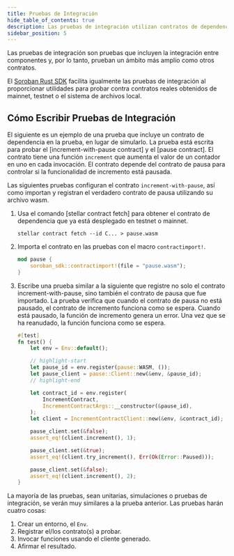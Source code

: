 ```yaml
---
title: Pruebas de Integración
hide_table_of_contents: true
description: Las pruebas de integración utilizan contratos de dependencia en lugar de simulaciones.
sidebar_position: 5
---
```


Las pruebas de integración son pruebas que incluyen la integración entre componentes y, por lo tanto, prueban un ámbito más amplio como otros contratos.

El [Soroban Rust SDK] facilita igualmente las pruebas de integración al proporcionar utilidades para probar contra contratos reales obtenidos de mainnet, testnet o el sistema de archivos local.

## Cómo Escribir Pruebas de Integración

El siguiente es un ejemplo de una prueba que incluye un contrato de dependencia en la prueba, en lugar de simularlo. La prueba está escrita para probar el [increment-with-pause contract] y el [pause contract]. El contrato tiene una función `increment` que aumenta el valor de un contador en uno en cada invocación. El contrato depende del contrato de pausa para controlar si la funcionalidad de incremento está pausada.

Las siguientes pruebas configuran el contrato `increment-with-pause`, así como importan y registran el verdadero contrato de pausa utilizando su archivo wasm.

1. Usa el comando [stellar contract fetch] para obtener el contrato de dependencia que ya está desplegado en testnet o mainnet.

   ```shell
   stellar contract fetch --id C... > pause.wasm
   ```

2. Importa el contrato en las pruebas con el macro `contractimport!`.

   ```rust
   mod pause {
       soroban_sdk::contractimport!(file = "pause.wasm");
   }
   ```

3. Escribe una prueba similar a la siguiente que registre no solo el contrato increment-with-pause, sino también el contrato de pausa que fue importado. La prueba verifica que cuando el contrato de pausa no está pausado, el contrato de incremento funciona como se espera. Cuando está pausado, la función de incremento genera un error. Una vez que se ha reanudado, la función funciona como se espera.

   ```rust
   #[test]
   fn test() {
       let env = Env::default();

       // highlight-start
       let pause_id = env.register(pause::WASM, ());
       let pause_client = pause::Client::new(&env, &pause_id);
       // highlight-end

       let contract_id = env.register(
           IncrementContract,
           IncrementContractArgs::__constructor(&pause_id),
       );
       let client = IncrementContractClient::new(&env, &contract_id);

       pause_client.set(&false);
       assert_eq!(client.increment(), 1);

       pause_client.set(&true);
       assert_eq!(client.try_increment(), Err(Ok(Error::Paused)));

       pause_client.set(&false);
       assert_eq!(client.increment(), 2);
   }
   ```

La mayoría de las pruebas, sean unitarias, simulaciones o pruebas de integración, se verán muy similares a la prueba anterior. Las pruebas harán cuatro cosas:

1. Crear un entorno, el `Env`.
2. Registrar el/los contrato(s) a probar.
3. Invocar funciones usando el cliente generado.
4. Afirmar el resultado.

[contrato increment-with-pause]: https://github.com/stellar/soroban-examples/blob/main/increment_with_pause/src/lib.rs
[contrato de pausa]: https://github.com/stellar/soroban-examples/blob/main/pause/src/lib.rs
[Pruebas de Integración]: ./integration-tests.mdx
[Hacer Llamadas entre Contratos]: ../conventions/cross-contract.mdx
[Soroban Rust SDK]: ../../../tools/sdks/contract-sdks.mdx#soroban-rust-sdk

